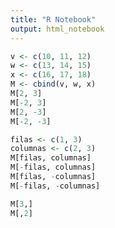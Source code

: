 ```yaml
---
title: "R Notebook"
output: html_notebook
---
```


```r
v <- c(10, 11, 12)
w <- c(13, 14, 15)
x <- c(16, 17, 18)
M <- cbind(v, w, x)
M[2, 3]
M[-2, 3]
M[2, -3]
M[-2, -3]
```
```r
filas <- c(1, 3)
columnas <- c(2, 3)
M[filas, columnas]
M[-filas, columnas]
M[filas, -columnas]
M[-filas, -columnas]
```
```r
M[3,]
M[,2]
```

